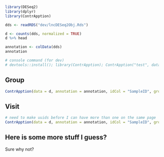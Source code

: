 

```R

library(DESeq2)
library(dplyr)
library(ContrApption)
```

```R

dds <- readRDS("dev/lncDESeq2Obj.Rds")
```

```R

d <- counts(dds, normalized = TRUE)
d %>% head
```

```R

annotation <- colData(dds)
annotation
```

```R
# console command (for dev)
# devtools::install(); library(ContrApption); ContrApption("test", data = d, annotation = annotation, idCol = "SampleID", groupCol = "Group")
```

## Group

```R

ContrApption(data = d, annotation = annotation, idCol = "SampleID", groupCol = "Group")
```

## Visit

```R
# need to make uuids before I can have more than one on the same page
ContrApption(data = d, annotation = annotation, idCol = "SampleID", groupCol = "Visit")
```

## Here is some more stuff I guess?

Sure why not?
